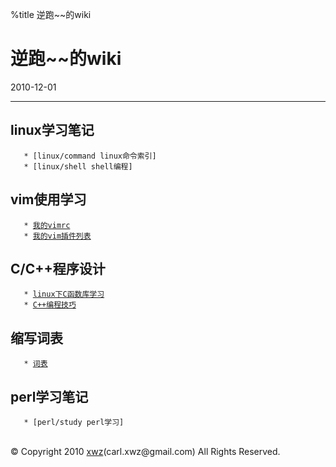 %title 逆跑~~的wiki
=逆跑~~的wiki=
2010-12-01
----
==linux学习笔记==
	* [linux/command linux命令索引]
	* [linux/shell shell编程]
==vim使用学习==
	* [[vim/vimrc|我的vimrc]]
	* [[vim/vimlist|我的vim插件列表]]
==C/C++程序设计==
	* [[c/lib|linux下C函数库学习]]
	* [[c/c++|C++编程技巧]]
==缩写词表==
	* [[glossary/index|词表]]
==perl学习笔记==
	* [perl/study perl学习]
<br />

© Copyright 2010 [http://xuwenzhang.org xwz](carl.xwz@gmail.com) All Rights Reserved.